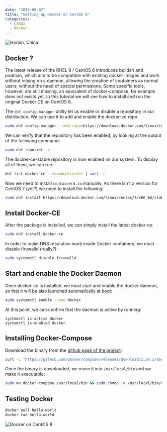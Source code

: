 ```yaml
---
date: "2019-06-07"
title: "Setting up Docker on CentOS 8"
categories:
  - LINUX
  - Docker
---
```


![Harbin, China](./photo-456t66d_64567fh6dgjkhg4_d.jpg)


## Docker ?

The latest release of the RHEL 8 / CentOS 8 introduces buildah and podman, which aim to be compatible with existing docker images and work without relying on a daemon, allowing the creation of containers as normal users, without the need of special permissions. Some specific tools, however, are still missing: an equivalent of docker-compose, for example does not exists yet. In this tutorial we will see how to install and run the original Docker CE on CentOS 8.

The `dnf config-manager` utility let us enable or disable a repository in our distribution. We can use it to add and enable the docker-ce repo:


```bash
sudo dnf config-manager --add-repo=https://download.docker.com/linux/centos/docker-ce.repo
```


We can verify that the repository has been enabled, by looking at the output of the following command:


```bash
sudo dnf repolist -v
```

The docker-ce-stable repository is now enabled on our system. To display all of them, we can run:


```bash
dnf list docker-ce --showduplicates | sort -r
```

Now we need to install `containerd.io` manually. As there isn't a version for CentOS 7 (yet?) we need to install the following:


```bash
sudo dnf install https://download.docker.com/linux/centos/7/x86_64/stable/Packages/containerd.io-1.2.6-3.3.el7.x86_64.rpm
```


## Install Docker-CE

After the package is installed, we can simply install the latest docker-ce:


```bash
sudo dnf install docker-ce
```

In order to make DNS resolution work inside Docker containers, we must disable firewalld (really?):


```bash
sudo systemctl disable firewalld
```


## Start and enable the Docker Daemon

Once docker-ce is installed, we must start and enable the docker daemon, so that it will be also launched automatically at boot:


```bash
sudo systemctl enable --now docker
```


At this point, we can confirm that the daemon is active by running:


```
systemctl is-active docker
systemctl is-enabled docker
```


## Installing Docker-Compose

Download the binary from the [github page of the project](https://github.com/docker/compose/releases/latest):


```bash
curl -L "https://github.com/docker/compose/releases/download/1.24.1/docker-compose-$(uname -s)-$(uname -m)" -o docker-compose
```


Once the binary is downloaded, we move it into `/usr/local/bin` and we make it executable:


```bash
sudo mv docker-compose /usr/local/bin && sudo chmod +x /usr/local/bin/docker-compose
```


## Testing Docker


```bash
docker pull hello-world
docker run hello-world
```


![Docker on CentOS 8](./Docker_on_CentOS8_01.png)